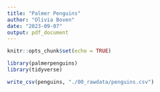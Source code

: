 ```yaml
---
title: "Palmer Penguins"
author: "Olivia Boven"
date: "2023-09-07"
output: pdf_document
---
```


```r
knitr::opts_chunk$set(echo = TRUE)
```

```r
library(palmerpenguins)
library(tidyverse)

write_csv(penguins, "./00_rawdata/penguins.csv")
```